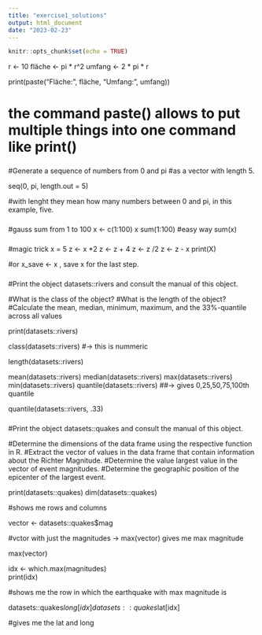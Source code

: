 ```yaml
---
title: "exercise1_solutions"
output: html_document
date: "2023-02-23"
---
```


```r
knitr::opts_chunk$set(echo = TRUE)
```


r <- 10
fläche <- pi * r^2
umfang <- 2 * pi * r

print(paste("Fläche:", fläche, "Umfang:", umfang))

# the command paste() allows to put multiple things into one command like print()



###

#Generate a sequence of numbers from 0 and pi
#as a vector with length 5.

seq(0, pi, length.out = 5)

#with lenght they mean how many numbers between 0 and pi, in this example, five.

###

#gauss sum from 1 to 100
x <- c(1:100)
x
sum(1:100) #easy way
sum(x)

###

#magic trick 
x = 5
z <- x *2
z <- z + 4
z <- z /2
z <- z - x
print(X)

#or x_save <- x , save x for the last step. 


###

#Print the object datasets::rivers and consult the manual of this object.

#What is the class of the object?
#What is the length of the object?
#Calculate the mean, median, minimum, maximum, and the 33%-quantile across all values

print(datasets::rivers)

class(datasets::rivers) 
#-> this is nummeric

length(datasets::rivers)

mean(datasets::rivers)
median(datasets::rivers)
max(datasets::rivers)
min(datasets::rivers)
quantile(datasets::rivers) ##-> gives 0,25,50,75,100th quantile

quantile(datasets::rivers, .33)

###


#Print the object datasets::quakes and consult the manual of this object.

#Determine the dimensions of the data frame using the respective function in R.
#Extract the vector of values in the data frame that contain information about the Richter Magnitude.
#Determine the value largest value in the vector of event magnitudes.
#Determine the geographic position of the epicenter of the largest event.

print(datasets::quakes)
dim(datasets::quakes) 

#shows me rows and columns

vector <- datasets::quakes$mag 

#vctor with just the magnitudes -> max(vector) gives me max magnitude

max(vector)


idx <- which.max(magnitudes)  
print(idx)

#shows me the row in which the earthquake with max magnitude is

datasets::quakes$long[idx]
datasets::quakes$lat[idx]

#gives me the lat and long





